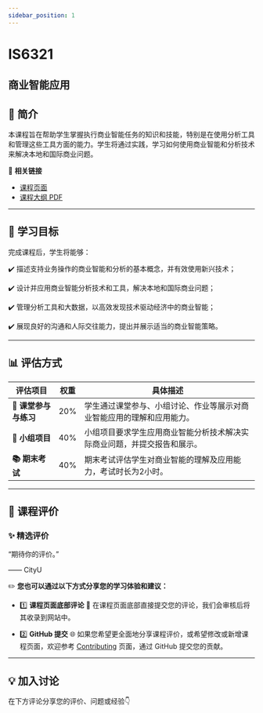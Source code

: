 ```yaml
---
sidebar_position: 1
---
```


# IS6321
## 商业智能应用

## **📘 简介**
本课程旨在帮助学生掌握执行商业智能任务的知识和技能，特别是在使用分析工具和管理这些工具方面的能力。学生将通过实践，学习如何使用商业智能和分析技术来解决本地和国际商业问题。

🔗 **相关链接**
- [课程页面](https://www.cityu.edu.hk/catalogue/pg/202425/course/IS6321.htm)
- [课程大纲 PDF](https://www.cityu.edu.hk/catalogue/pg/202425/course/IS6321.pdf)

---

## **🎯 学习目标**

完成课程后，学生将能够：

✔️ 描述支持业务操作的商业智能和分析的基本概念，并有效使用新兴技术；

✔️ 设计并应用商业智能分析技术和工具，解决本地和国际商业问题；

✔️ 管理分析工具和大数据，以高效发现技术驱动经济中的商业智能；

✔️ 展现良好的沟通和人际交往能力，提出并展示适当的商业智能策略。

---

## **📊 评估方式**

| **评估项目**          | **权重** | **具体描述**                                                                                       |
|----------------------|---------|---------------------------------------------------------------------------------------------------|
| **📄 课堂参与与练习** | 20%     | 学生通过课堂参与、小组讨论、作业等展示对商业智能应用的理解和应用能力。                          |
| **📄 小组项目**       | 40%     | 小组项目要求学生应用商业智能分析技术解决实际商业问题，并提交报告和展示。                       |
| **📚 期末考试**       | 40%     | 期末考试评估学生对商业智能的理解及应用能力，考试时长为2小时。                                   |

---

## **💬 课程评价**

### ✨ **精选评价**
<div className={commentStyles.commentBox}>
    <p className={commentStyles.commentText}>
        “期待你的评价。”
    </p>
    <p className={commentStyles.commentAuthor}>—— CityU</p>
</div>

✏️ **您也可以通过以下方式分享您的学习体验和建议：**

- 1️⃣ **课程页面底部评论**
💬 在课程页面底部直接提交您的评论，我们会审核后将其收录到网站中。

- 2️⃣ **GitHub 提交**
🌐 如果您希望更全面地分享课程评价，或希望修改或新增课程页面，欢迎参考 [Contributing](https://penjc.github.io/cityU-navigator/contributing) 页面，通过 GitHub 提交您的贡献。


---

## **💡 加入讨论**

在下方评论分享您的评价、问题或经验👇
<Utterances />
